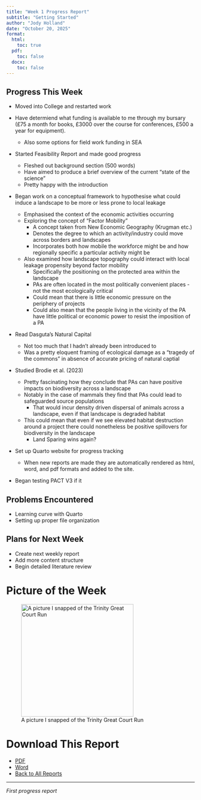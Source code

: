 ```yaml
---
title: "Week 1 Progress Report"
subtitle: "Getting Started"
author: "Jody Holland"
date: "October 20, 2025"
format:
  html:
    toc: true
  pdf:
    toc: false
  docx:
    toc: false
---
```


## Progress This Week

-   Moved into College and restarted work

-   Have determiend what funding is available to me through my bursary (£75 a month for books, £3000 over the course for conferences, £500 a year for equipment).

    -   Also some options for field work funding in SEA

-   Started Feasibility Report and made good progress

    -   Fleshed out background section (500 words)
    -   Have aimed to produce a brief overview of the current "state of the science"
    -   Pretty happy with the introduction

-   Began work on a conceptual framework to hypothesise what could induce a landscape to be more or less prone to local leakage

    -   Emphasised the context of the economic activities occurring
    -   Exploring the concept of "Factor Mobility"
        -    A concept taken from New Economic Geography (Krugman etc.)
        -   Denotes the degree to which an activity/industry could move across borders and landscapes
        -   Incorporates both how mobile the workforce might be and how regionally specific a particular activity might be
    -   Also examined how landscape topography could interact with local leakage propensity beyond factor mobility
        -   Specifically the positioning on the protected area within the landscape
        -   PAs are often located in the most politically convenient places - not the most ecologically critical
        -   Could mean that there is little economic pressure on the periphery of projects
        -   Could also mean that the people living in the vicinity of the PA have little political or economic power to resist the imposition of a PA

-   Read Dasguta's Natural Capital

    -   Not too much that I hadn't already been introduced to
    -   Was a pretty eloquent framing of ecological damage as a "tragedy of the commons" in absence of accurate pricing of natural captial

-   Studied Brodie et al. (2023)

    -   Pretty fascinating how they conclude that PAs can have positive impacts on biodiversity across a landscape
    -   Notably in the case of mammals they find that PAs could lead to safeguarded source populations
        -   That would incur density driven dispersal of animals across a landscape, even if that landscape is degraded habitat
    -   This could mean that even if we see elevated habitat destruction around a project there could nonetheless be positive spillovers for biodiversity in the landscape
        -   Land Sparing wins again?

-   Set up Quarto website for progress tracking

    -   When new reports are made they are automatically rendered as html, word, and pdf formats and added to the site.

-   Began testing PACT V3 if it

## Problems Encountered

-   Learning curve with Quarto
-   Setting up proper file organization

## Plans for Next Week

-   Create next weekly report
-   Add more content structure
-   Begin detailed literature review

# Picture of the Week

![A picture I snapped of the Trinity Great Court Run](images/clipboard-3378194245.jpeg){fig-align="center" width="300"}

# Download This Report

-   [PDF](251020_week1.pdf)
-   [Word](251020_week1.docx)
-   [Back to All Reports](../progress-reports.html)

------------------------------------------------------------------------

*First progress report*

